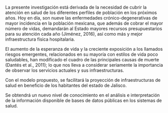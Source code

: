 La presente investigación está derivada de la necesidad de cubrir la atención en salud de los diferentes perfiles de población en los próximos años. Hoy en día, son nueve las enfermedades crónico-degenerativas de mayor incidencia en la población mexicana, que además de cobrar el mayor número de vidas, demandarán al Estado mayores recursos presupuestarios para su atención cada año (Jiménez, 2016), así como más y mejor infraestructura física hospitalaria.

El aumento de la esperanza de vida y la creciente exposición a los llamados riesgos emergentes, relacionados en su mayoría con estilos de vida poco saludables, han modificado el cuadro de las principales causas de muerte (Dantés et al., 2011); lo que nos lleva a considerar seriamente la importancia de observar los servicios actuales y sus infraestructuras. 

Con el modelo propuesto, se facilitará la proyección de infraestructuras de salud en beneficio de los habitantes del estado de Jalisco.

Se obtendrá un nuevo nivel de conocimiento en el análisis e interpretación de la información disponible de bases de datos públicas en los sistemas de salud.

